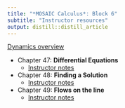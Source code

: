 ```yaml
---
title: "*MOSAIC Calculus*: Block 6"
subtitle: "Instructor resources"
output: distill::distill_article
---
```


[Dynamics overview](Dynamics-overview-notes.html)


- Chapter 47: **Differential Equations**
    - [Instructor notes](Chap-47-diff-eq-notes.html)
    
- Chapter 48: **Finding a Solution**
    - [Instructor notes](Chap-48-finding-solutions-notes.html)

- Chapter 49: **Flows on the line**
    - [Instructor notes](Chap-49-flows-on-line.html)
